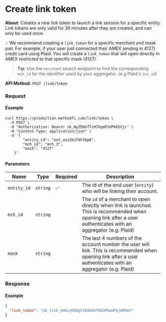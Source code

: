 # Create link token

**About**: Creates a new link token to launch a link session for a specific entity. Link tokens are only valid for 30 minutes after they are created, and can only be used once.

💡 We recommend creating a `link_token` for a specific merchant and mask pair. For example, if your user just connected their AMEX (ending in 4127) credit card using Plaid. You will create a `link_token` that will open directly in AMEX restricted to that specific mask (4127)

> **Tip**: Use the `merchant` search endpoint to find the corresponding `mch_id` for the identifier used by your aggregator. (e.g Plaid's `ins_id`)

**API Method**: `POST /link/token`

### Request

#### Example
```shell
curl https://production.methodfi.com/link/token \
  -X POST \
  -H "Authorization: Bearer sk_WyZEWVfTcH7GqmPzUPk65Vjc" \
  -H "Content-Type: application/json" \
  -d '{
        "entity_id": "ent_au22b1fbFJbp8",
        "mch_id": "mch_3",
        "mask": "4127"
    }'
```

#### Parameters

| Name        | Type     | Required | Description                                                                                                                                                      |
|-------------|----------|----------|------------------------------------------------------------------------------------------------------------------------------------------------------------------|
| `entity_id` | `string` | ✅        | The id of the end user (`entity`) who will be linking their account.                                                                                             |
| `mch_id`    | `string` |          | The `id` of a merchant to open directly when link is launched. This is recommended when opening link after a user authenticates with an  aggregator (e.g. Plaid) |
| `mask`      | `string` |          | The last 4 numbers of the account number the user will link. This is recommended when opening link after a user authenticates with an aggregator (e.g. Plaid)    |                                  |
### Response

#### Example

```json
{
  "link_token": "pk_link_U4GzyMZ8gCY68kkKfHDJP5mmPbjGRRmY"
}
```
